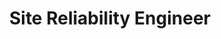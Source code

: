 ---
title: Site Reliability Engineer
name: Anais	Urlichs
site: https://civo.com/
company: Civio
talk: normal
talk-title: Debugging Argo Canary Rollouts with Prometheus and OpenTelemetry
headshot: anais-urlichs.png
twitter: https://twitter.com/urlichsanais
---